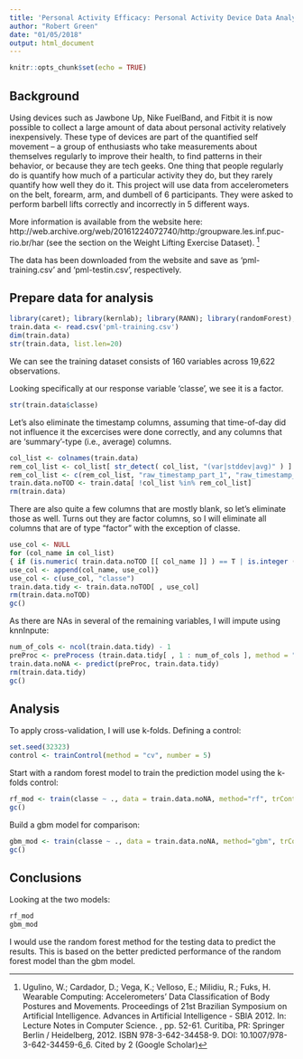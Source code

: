 ```yaml
---
title: 'Personal Activity Efficacy: Personal Activity Device Data Analysis'
author: "Robert Green"
date: "01/05/2018"
output: html_document
---
```


```r
knitr::opts_chunk$set(echo = TRUE)
```

## Background
Using devices such as Jawbone Up, Nike FuelBand, and Fitbit it is now possible to collect a large amount of data about personal activity relatively inexpensively. These type of devices are part of the quantified self movement – a group of enthusiasts who take measurements about themselves regularly to improve their health, to find patterns in their behavior, or because they are tech geeks. One thing that people regularly do is quantify how much of a particular activity they do, but they rarely quantify how well they do it. This project will use data from accelerometers on the belt, forearm, arm, and dumbell of 6 participants. They were asked to perform barbell lifts correctly and incorrectly in 5 different ways. 

More information is available from the website here: http://web.archive.org/web/20161224072740/http:/groupware.les.inf.puc-rio.br/har (see the section on the Weight Lifting Exercise Dataset). [^1]

[^1]: Ugulino, W.; Cardador, D.; Vega, K.; Velloso, E.; Milidiu, R.; Fuks, H. Wearable Computing: Accelerometers' Data Classification of Body Postures and Movements. Proceedings of 21st Brazilian Symposium on Artificial Intelligence. Advances in Artificial Intelligence - SBIA 2012. In: Lecture Notes in Computer Science. , pp. 52-61. Curitiba, PR: Springer Berlin / Heidelberg, 2012. ISBN 978-3-642-34458-9. DOI: 10.1007/978-3-642-34459-6_6. 
Cited by 2 (Google Scholar)

The data has been downloaded from the website and save as 'pml-training.csv' and 'pml-testin.csv', respectively.

## Prepare data for analysis

``` r
library(caret); library(kernlab); library(RANN); library(randomForest); library(stringr)
train.data <- read.csv('pml-training.csv')
dim(train.data)
str(train.data, list.len=20)
```
We can see the training dataset consists of 160 variables across 19,622 observations. 

Looking specifically at our response variable 'classe', we see it is a factor.
``` r
str(train.data$classe)
```

Let's also eliminate the timestamp columns, assuming that time-of-day did not influence it the excercises were done correctly, and any columns that are 'summary'-type (i.e., average) columns.
``` r
col_list <- colnames(train.data)
rem_col_list <- col_list[ str_detect( col_list, "(var|stddev|avg)" ) ]
rem_col_list <- c(rem_col_list, "raw_timestamp_part_1", "raw_timestamp_part_2", "cvtd_timestamp")
train.data.noTOD <- train.data[ !col_list %in% rem_col_list]
rm(train.data)
```

There are also quite a few columns that are mostly blank, so let's eliminate those as well. Turns out they are factor columns, so I will eliminate all columns that are of type "factor" with the exception of classe.
```r
use_col <- NULL
for (col_name in col_list)
{ if (is.numeric( train.data.noTOD [[ col_name ]] ) == T | is.integer ( train.data.noTOD [[ col_name ]] ) == T )
use_col <- append(col_name, use_col)}
use_col <- c(use_col, "classe")
train.data.tidy <- train.data.noTOD[ , use_col]
rm(train.data.noTOD)
gc()
```

As there are NAs in several of the remaining variables, I will impute using knnInpute:
``` r
num_of_cols <- ncol(train.data.tidy) - 1
preProc <- preProcess (train.data.tidy[ , 1 : num_of_cols ], method = "knnImpute")
train.data.noNA <- predict(preProc, train.data.tidy)
rm(train.data.tidy)
gc()
```

## Analysis
To apply cross-validation, I will use k-folds. Defining a control:
``` r
set.seed(32323)
control <- trainControl(method = "cv", number = 5)
```

Start with a random forest model to train the prediction model using the k-folds control:
``` r
rf_mod <- train(classe ~ ., data = train.data.noNA, method="rf", trControl = control)
gc()
``` 

Build a gbm model for comparison:
``` r
gbm_mod <- train(classe ~ ., data = train.data.noNA, method="gbm", trControl = control)
gc()
``` 

## Conclusions
Looking at the two models:
``` r
rf_mod
gbm_mod
```

I would use the random forest method for the testing data to predict the results.  This is based on the better predicted performance of the random forest model than the gbm model.

